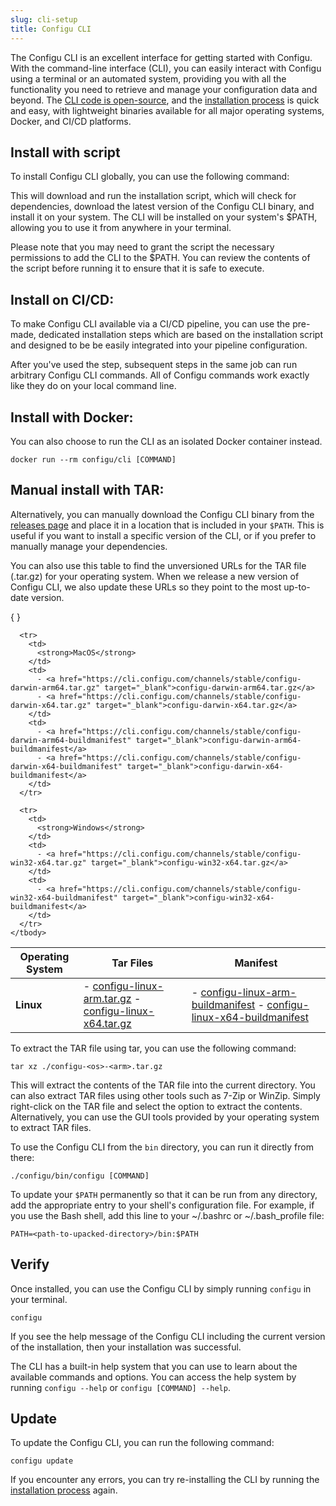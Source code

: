 ```yaml
---
slug: cli-setup
title: Configu CLI
---
```



The Configu CLI is an excellent interface for getting started with Configu. With the command-line interface (CLI), you can easily interact with Configu using a terminal or an automated system, providing you with all the functionality you need to retrieve and manage your configuration data and beyond. The [CLI code is open-source](https://github.com/configu/configu/tree/main/ts/packages/cli), and the [installation process](/cli-setup) is quick and easy, with lightweight binaries available for all major operating systems, Docker, and CI/CD platforms.

## Install with script

To install Configu CLI globally, you can use the following command:

<CliInstallSnippet />

This will download and run the installation script, which will check for dependencies, download the latest version of the Configu CLI binary, and install it on your system. The CLI will be installed on your system's $PATH, allowing you to use it from anywhere in your terminal.

<Admonition>

Please note that you may need to grant the script the necessary permissions to add the CLI to the $PATH. You can review the contents of the script before running it to ensure that it is safe to execute.

</Admonition>

## Install on CI/CD:

To make Configu CLI available via a CI/CD pipeline, you can use the pre-made, dedicated installation steps which are based on the installation script and designed to be be easily integrated into your pipeline configuration.

<CliInstallCiCdSnippet />

<Admonition>

After you've used the step, subsequent steps in the same job can run arbitrary Configu CLI commands. All of Configu commands work exactly like they do on your local command line.

</Admonition>

## Install with Docker:

You can also choose to run the CLI as an isolated Docker container instead.

```shell
docker run --rm configu/cli [COMMAND]
```

## Manual install with TAR:

Alternatively, you can manually download the Configu CLI binary from the [releases page](https://github.com/configu/configu/releases?q=cli-&expanded=true) and place it in a location that is included in your `$PATH`. This is useful if you want to install a specific version of the CLI, or if you prefer to manually manage your dependencies.

You can also use this table to find the unversioned URLs for the TAR file (.tar.gz) for your operating system. When we release a new version of Configu CLI, we also update these URLs so they point to the most up-to-date version.

<div className="table-wrapper">

  <table>
    {
    <thead>
      <tr>
        <th>Operating System</th>
        <th>Tar Files</th>
        <th>Manifest</th>
      </tr>
    </thead>
    }
    <tbody>
      <tr>
        <td>
          <strong>Linux</strong>
        </td>
        <td>
          - <a href="https://cli.configu.com/channels/stable/configu-linux-arm.tar.gz" target="_blank">configu-linux-arm.tar.gz</a>
          - <a href="https://cli.configu.com/channels/stable/configu-linux-x64.tar.gz" target="_blank">configu-linux-x64.tar.gz</a>
        </td>
        <td>
          - <a href="https://cli.configu.com/channels/stable/configu-linux-arm-buildmanifest" target="_blank">configu-linux-arm-buildmanifest</a>
          - <a href="https://cli.configu.com/channels/stable/configu-linux-x64-buildmanifest" target="_blank">configu-linux-x64-buildmanifest</a>
        </td>
      </tr>

      <tr>
        <td>
          <strong>MacOS</strong>
        </td>
        <td>
          - <a href="https://cli.configu.com/channels/stable/configu-darwin-arm64.tar.gz" target="_blank">configu-darwin-arm64.tar.gz</a>
          - <a href="https://cli.configu.com/channels/stable/configu-darwin-x64.tar.gz" target="_blank">configu-darwin-x64.tar.gz</a>
        </td>
        <td>
          - <a href="https://cli.configu.com/channels/stable/configu-darwin-arm64-buildmanifest" target="_blank">configu-darwin-arm64-buildmanifest</a>
          - <a href="https://cli.configu.com/channels/stable/configu-darwin-x64-buildmanifest" target="_blank">configu-darwin-x64-buildmanifest</a>
        </td>
      </tr>

      <tr>
        <td>
          <strong>Windows</strong>
        </td>
        <td>
          - <a href="https://cli.configu.com/channels/stable/configu-win32-x64.tar.gz" target="_blank">configu-win32-x64.tar.gz</a>
        </td>
        <td>
          - <a href="https://cli.configu.com/channels/stable/configu-win32-x64-buildmanifest" target="_blank">configu-win32-x64-buildmanifest</a>
        </td>
      </tr>
    </tbody>

  </table>

</div>

To extract the TAR file using tar, you can use the following command:

```shell
tar xz ./configu-<os>-<arm>.tar.gz
```

This will extract the contents of the TAR file into the current directory.
You can also extract TAR files using other tools such as 7-Zip or WinZip. Simply right-click on the TAR file and select the option to extract the contents. Alternatively, you can use the GUI tools provided by your operating system to extract TAR files.

To use the Configu CLI from the `bin` directory, you can run it directly from there:

```shell
./configu/bin/configu [COMMAND]
```

To update your `$PATH` permanently so that it can be run from any directory, add the appropriate entry to your shell's configuration file. For example, if you use the Bash shell, add this line to your ~/.bashrc or ~/.bash_profile file:

```shell
PATH=<path-to-upacked-directory>/bin:$PATH
```

## Verify

Once installed, you can use the Configu CLI by simply running `configu` in your terminal.

```shell
configu
```

If you see the help message of the Configu CLI including the current version of the installation, then your installation was successful.

<Admonition>

The CLI has a built-in help system that you can use to learn about the available commands and options. You can access the help system by running `configu --help` or `configu [COMMAND] --help`.

</Admonition>

## Update

To update the Configu CLI, you can run the following command:

```shell
configu update
```

If you encounter any errors, you can try re-installing the CLI by running the [installation process](/cli/#setup) again.
